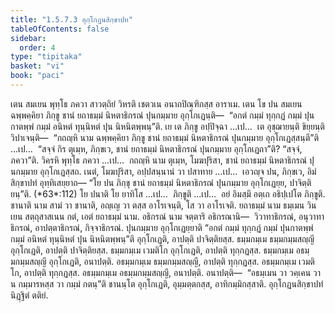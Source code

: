 ```yaml
---
title: "1.5.7.3 อุกฺโกฏนสิกฺขาปท"
tableOfContents: false
sidebar:
  order: 4
type: "tipitaka"
basket: "vi"
book: "paci"
---
```



<DynamicBreadcrumb />

<Division number="392" book="paci">

<Paragraph number="1189" book="paci">
เตน สมเยน พุทฺโธ ภควา สาวตฺถิยํ วิหรติ เชตวเน อนาถปิณฺฑิกสฺส อาราเม. เตน โข ปน สมเยน ฉพฺพคฺคิยา ภิกฺขู ชานํ ยถาธมฺมํ นิหตาธิกรณํ ปุนกมฺมาย อุกฺโกเฏนฺติ—  “อกตํ กมฺมํ ทุกฺกฏํ กมฺมํ ปุน กาตพฺพํ กมฺมํ อนิหตํ ทุนฺนิหตํ ปุน นิหนิตพฺพนฺ”ติ.
</Paragraph>

<Paragraph number="1190" book="paci">
เย เต ภิกฺขู อปฺปิจฺฉา …เป…  เต อุชฺฌายนฺติ ขิยฺยนฺติ วิปาเจนฺติ—  “กถญฺหิ นาม ฉพฺพคฺคิยา ภิกฺขู ชานํ ยถาธมฺมํ นิหตาธิกรณํ ปุนกมฺมาย อุกฺโกเฏสฺสนฺตี”ติ …เป…  “สจฺจํ กิร ตุเมฺห, ภิกฺขเว, ชานํ ยถาธมฺมํ นิหตาธิกรณํ ปุนกมฺมาย อุกฺโกเฏถา”ติ? “สจฺจํ, ภควา”ติ. วิครหิ พุทฺโธ ภควา …เป…  กถญฺหิ นาม ตุเมฺห, โมฆปุริสา, ชานํ ยถาธมฺมํ นิหตาธิกรณํ ปุนกมฺมาย อุกฺโกเฏสฺสถ. เนตํ, โมฆปุริสา, อปฺปสนฺนานํ วา ปสาทาย …เป…  เอวญฺจ ปน, ภิกฺขเว, อิมํ สิกฺขาปทํ อุทฺทิเสยฺยาถ—
</Paragraph>

</Division>
<Division number="393" book="paci">

<Paragraph number="1191" book="paci">
<Emphasis>“โย ปน ภิกฺขุ ชานํ ยถาธมฺมํ นิหตาธิกรณํ ปุนกมฺมาย อุกฺโกเฏยฺย, ปาจิตฺติยนฺ”</Emphasis>ติ. (*63*:<Emphasis>112</Emphasis>)
</Paragraph>

</Division>
<Division number="394" book="paci">

<Paragraph number="1192" book="paci">
<Emphasis>โย ปนา</Emphasis>ติ โย ยาทิโส …เป…  <Emphasis>ภิกฺขู</Emphasis>ติ …เป…  อยํ อิมสฺมึ อตฺเถ อธิปฺเปโต ภิกฺขูติ.
</Paragraph>

<Paragraph number="1193" book="paci">
<Emphasis>ชานาติ</Emphasis> นาม สามํ วา ชานาติ, อญฺเญ วา ตสฺส อาโรเจนฺติ, โส วา อาโรเจติ.
</Paragraph>

<Paragraph number="1194" book="paci">
<Emphasis>ยถาธมฺมํ</Emphasis> นาม ธมฺเมน วินเยน สตฺถุสาสเนน กตํ, เอตํ ยถาธมฺมํ นาม.
</Paragraph>

<Paragraph number="1195" book="paci">
<Emphasis>อธิกรณํ</Emphasis> นาม จตฺตาริ อธิกรณานิ—  วิวาทาธิกรณํ, อนุวาทาธิกรณํ, อาปตฺตาธิกรณํ, กิจฺจาธิกรณํ.
</Paragraph>

<Paragraph number="1196" book="paci">
<Emphasis>ปุนกมฺมาย อุกฺโกเฏยฺยา</Emphasis>ติ “อกตํ กมฺมํ ทุกฺกฏํ กมฺมํ ปุนกาตพฺพํ กมฺมํ อนิหตํ ทุนฺนิหตํ ปุน นิหนิตพฺพนฺ”ติ อุกฺโกเฏติ, อาปตฺติ ปาจิตฺติยสฺส.
</Paragraph>

</Division>
<Division number="395" book="paci">

<Paragraph number="1197" book="paci">
ธมฺมกมฺเม ธมฺมกมฺมสญฺญี อุกฺโกเฏติ, อาปตฺติ ปาจิตฺติยสฺส. ธมฺมกมฺเม เวมติโก อุกฺโกเฏติ, อาปตฺติ ทุกฺกฏสฺส. ธมฺมกมฺเม อธมฺมกมฺมสญฺญี อุกฺโกเฏติ, อนาปตฺติ. อธมฺมกมฺเม ธมฺมกมฺมสญฺญี, อาปตฺติ ทุกฺกฏสฺส. อธมฺมกมฺเม เวมติโก, อาปตฺติ ทุกฺกฏสฺส. อธมฺมกมฺเม อธมฺมกมฺมสญฺญี, อนาปตฺติ.
</Paragraph>

</Division>
<Division number="396" book="paci">

<Paragraph number="1198" book="paci">
อนาปตฺติ—  “อธมฺเมน วา วคฺเคน วา น กมฺมารหสฺส วา กมฺมํ กตนฺ”ติ ชานนฺโต อุกฺโกเฏติ, อุมฺมตฺตกสฺส, อาทิกมฺมิกสฺสาติ.

</Paragraph>
</Division>

<Paragraph number="1199" type="center" book="paci">
อุกฺโกฏนสิกฺขาปทํ นิฏฺฐิตํ ตติยํ.
</Paragraph>